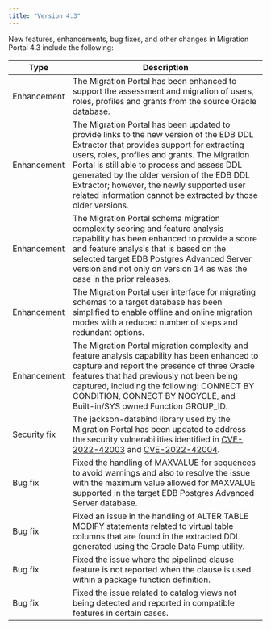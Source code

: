 ```yaml
---
title: "Version 4.3"
---
```



New features, enhancements, bug fixes, and other changes in Migration Portal 4.3 include the following:

| Type | Description |
| ---- |------------ |
| Enhancement | The Migration Portal has been enhanced to support the assessment and migration of users, roles, profiles and grants from the source Oracle database. |
| Enhancement | The Migration Portal has been updated to provide links to the new version of the EDB DDL Extractor that provides support for extracting users, roles, profiles and grants. The Migration Portal is still able to process and assess DDL generated by the older version of the EDB DDL Extractor; however, the newly supported user related information cannot be extracted by those older versions. |
| Enhancement | The Migration Portal schema migration complexity scoring and feature analysis capability has been enhanced to provide a score and feature analysis that is based on the selected target EDB Postgres Advanced Server version and not only on version 14 as was the case in the prior releases. |
| Enhancement | The Migration Portal user interface for migrating schemas to a target database has been simplified to enable offline and online migration modes with a reduced number of steps and redundant options. |
| Enhancement | The Migration Portal migration complexity and feature analysis capability has been enhanced to capture and report the presence of three Oracle features that had previously not been being captured, including the following: CONNECT BY CONDITION, CONNECT BY NOCYCLE, and Built-in/SYS owned Function GROUP_ID. |
| Security fix | The jackson-databind library used by the Migration Portal has been updated to address the security vulnerabilities identified in [CVE-2022-42003](https://nvd.nist.gov/vuln/detail/CVE-2022-42003) and [CVE-2022-42004](https://nvd.nist.gov/vuln/detail/CVE-2022-42004). |
| Bug fix | Fixed the handling of MAXVALUE for sequences to avoid warnings and also to resolve the issue with the maximum value allowed for MAXVALUE supported in the target EDB Postgres Advanced Server database. |
| Bug fix | Fixed an issue in the handling of ALTER TABLE MODIFY statements related to virtual table columns that are found in the extracted DDL generated using the Oracle Data Pump utility. |
| Bug fix | Fixed the issue where the pipelined clause feature is not reported when the clause is used within a package function definition. |
| Bug fix | Fixed the issue related to catalog views not being detected and reported in compatible features in certain cases. |


